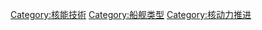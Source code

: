 {{Catnav|頁面分類|人类社会|科技|核能科技}}
{{Catnav|頁面分類|人类社会|知識|科技|核能科技}}
{{Catnav|頁面分類|人类社会|交通|水路運輸|船艦}}
{{Catnav|頁面分類|人类社会|交通|交通工具|船艦}}
{{Commonscat|Nuclear-powered ships}}

[[Category:核能技術|Category:核能技術]]
[[Category:船舰类型|Category:船舰类型]]
[[Category:核动力推进|Category:核动力推进]]